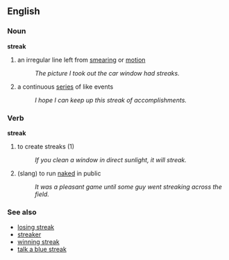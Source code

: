 ==English==

===Noun===
'''streak'''
#an irregular line left from [[smear]]ing or [[motion]]
#:''The picture I took out the car window had streaks.''
#a continuous [[series]] of like events
#:''I hope I can keep up this streak of accomplishments.''
 
===Verb===
'''streak'''
#to create streaks (1)
#:''If you clean a window in direct sunlight, it will streak.''
#(slang) to run [[naked]] in public
#:''It was a pleasant game until some guy went streaking across the field.''

===See also===
*[[losing streak]]
*[[streaker]]
*[[winning streak]]
*[[talk a blue streak]]